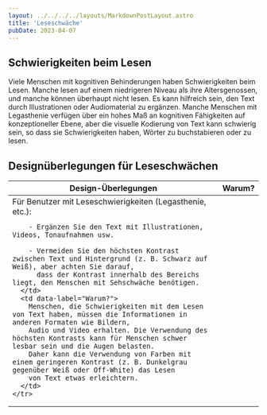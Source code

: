 ```yaml
---
layout: ../../../../layouts/MarkdownPostLayout.astro
title: 'Leseschwäche'
pubDate: 2023-04-07
---
```


## Schwierigkeiten beim Lesen

Viele Menschen mit kognitiven Behinderungen haben Schwierigkeiten beim Lesen. Manche lesen auf einem niedrigeren Niveau als
ihre Altersgenossen, und manche können überhaupt nicht lesen. Es kann hilfreich sein, den Text durch Illustrationen oder
Audiomaterial zu ergänzen. Manche Menschen mit Legasthenie verfügen über ein hohes Maß an kognitiven Fähigkeiten auf konzeptioneller
Ebene, aber die visuelle Kodierung von Text kann schwierig sein, so dass sie Schwierigkeiten haben, Wörter zu buchstabieren oder
zu lesen.

## Designüberlegungen für Leseschwächen

<table>
  <thead>
    <tr>
      <th>Design-Überlegungen</th>
      <th>Warum?</th>
    </tr>
  </thead>
  <tbody>
    <tr>
      <td data-label="Design-Überlegungen">
        Für Benutzer mit Leseschwierigkeiten (Legasthenie, etc.):

        - Ergänzen Sie den Text mit Illustrationen, Videos, Tonaufnahmen usw.

        - Vermeiden Sie den höchsten Kontrast zwischen Text und Hintergrund (z. B. Schwarz auf Weiß), aber achten Sie darauf,
          dass der Kontrast innerhalb des Bereichs liegt, den Menschen mit Sehschwäche benötigen.
      </td>
      <td data-label="Warum?">
        Menschen, die Schwierigkeiten mit dem Lesen von Text haben, müssen die Informationen in anderen Formaten wie Bildern,
        Audio und Video erhalten. Die Verwendung des höchsten Kontrasts kann für Menschen schwer lesbar sein und die Augen belasten.
        Daher kann die Verwendung von Farben mit einem geringeren Kontrast (z. B. Dunkelgrau gegenüber Weiß oder Off-White) das Lesen
        von Text etwas erleichtern.
      </td>
    </tr>
  </tbody>
</table>
